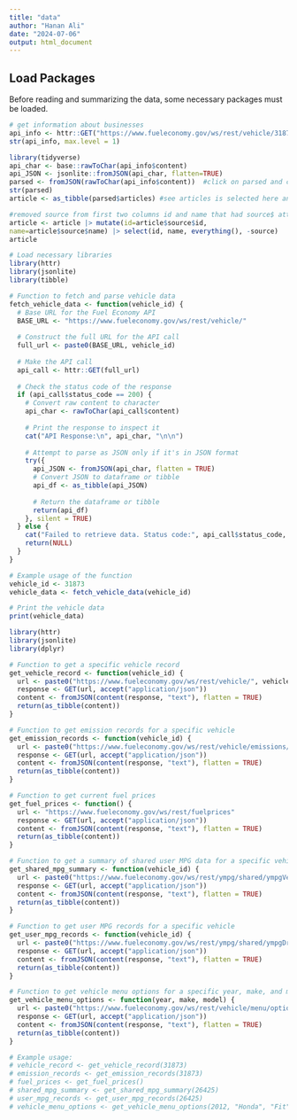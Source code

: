 ```yaml
---
title: "data"
author: "Hanan Ali"
date: "2024-07-06"
output: html_document
---
```


## Load Packages
Before reading and summarizing the data, some necessary packages must be loaded.

```r
# get information about businesses
api_info <- httr::GET("https://www.fueleconomy.gov/ws/rest/vehicle/31873") #this url has to follow resources manual on the website  
str(api_info, max.level = 1)

library(tidyverse)
api_char <- base::rawToChar(api_info$content)
api_JSON <- jsonlite::fromJSON(api_char, flatten=TRUE) 
parsed <- fromJSON(rawToChar(api_info$content))  #click on parsed and click on drop down for item that has data in (this one is named articles) and there you will see the names of the other variables but i think they all start with id and name
str(parsed)
article <- as_tibble(parsed$articles) #see articles is selected here and is now a dataframe

#removed source from first two columns id and name that had source$ attached to it
article <- article |> mutate(id=article$source$id,
name=article$source$name) |> select(id, name, everything(), -source)
article

```
```r
# Load necessary libraries
library(httr)
library(jsonlite)
library(tibble)

# Function to fetch and parse vehicle data
fetch_vehicle_data <- function(vehicle_id) {
  # Base URL for the Fuel Economy API
  BASE_URL <- "https://www.fueleconomy.gov/ws/rest/vehicle/"
  
  # Construct the full URL for the API call
  full_url <- paste0(BASE_URL, vehicle_id)
  
  # Make the API call
  api_call <- httr::GET(full_url)
  
  # Check the status code of the response
  if (api_call$status_code == 200) {
    # Convert raw content to character
    api_char <- rawToChar(api_call$content)
    
    # Print the response to inspect it
    cat("API Response:\n", api_char, "\n\n")
    
    # Attempt to parse as JSON only if it's in JSON format
    try({
      api_JSON <- fromJSON(api_char, flatten = TRUE)
      # Convert JSON to dataframe or tibble
      api_df <- as_tibble(api_JSON)
      
      # Return the dataframe or tibble
      return(api_df)
    }, silent = TRUE)
  } else {
    cat("Failed to retrieve data. Status code:", api_call$status_code, "\n")
    return(NULL)
  }
}

# Example usage of the function
vehicle_id <- 31873
vehicle_data <- fetch_vehicle_data(vehicle_id)

# Print the vehicle data
print(vehicle_data)

```




```r
library(httr)
library(jsonlite)
library(dplyr)

# Function to get a specific vehicle record
get_vehicle_record <- function(vehicle_id) {
  url <- paste0("https://www.fueleconomy.gov/ws/rest/vehicle/", vehicle_id)
  response <- GET(url, accept("application/json"))
  content <- fromJSON(content(response, "text"), flatten = TRUE)
  return(as_tibble(content))
}

# Function to get emission records for a specific vehicle
get_emission_records <- function(vehicle_id) {
  url <- paste0("https://www.fueleconomy.gov/ws/rest/vehicle/emissions/", vehicle_id)
  response <- GET(url, accept("application/json"))
  content <- fromJSON(content(response, "text"), flatten = TRUE)
  return(as_tibble(content))
}

# Function to get current fuel prices
get_fuel_prices <- function() {
  url <- "https://www.fueleconomy.gov/ws/rest/fuelprices"
  response <- GET(url, accept("application/json"))
  content <- fromJSON(content(response, "text"), flatten = TRUE)
  return(as_tibble(content))
}

# Function to get a summary of shared user MPG data for a specific vehicle
get_shared_mpg_summary <- function(vehicle_id) {
  url <- paste0("https://www.fueleconomy.gov/ws/rest/ympg/shared/ympgVehicle/", vehicle_id)
  response <- GET(url, accept("application/json"))
  content <- fromJSON(content(response, "text"), flatten = TRUE)
  return(as_tibble(content))
}

# Function to get user MPG records for a specific vehicle
get_user_mpg_records <- function(vehicle_id) {
  url <- paste0("https://www.fueleconomy.gov/ws/rest/ympg/shared/ympgDriverVehicle/", vehicle_id)
  response <- GET(url, accept("application/json"))
  content <- fromJSON(content(response, "text"), flatten = TRUE)
  return(as_tibble(content))
}

# Function to get vehicle menu options for a specific year, make, and model
get_vehicle_menu_options <- function(year, make, model) {
  url <- paste0("https://www.fueleconomy.gov/ws/rest/vehicle/menu/options?year=", year, "&make=", make, "&model=", model)
  response <- GET(url, accept("application/json"))
  content <- fromJSON(content(response, "text"), flatten = TRUE)
  return(as_tibble(content))
}

# Example usage:
# vehicle_record <- get_vehicle_record(31873)
# emission_records <- get_emission_records(31873)
# fuel_prices <- get_fuel_prices()
# shared_mpg_summary <- get_shared_mpg_summary(26425)
# user_mpg_records <- get_user_mpg_records(26425)
# vehicle_menu_options <- get_vehicle_menu_options(2012, "Honda", "Fit")

```


